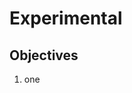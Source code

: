 # Experimental {#experimental}

<!-- 
  TODO Status Text Draft: Checked against the LO Version
-->

## Objectives

1. one
